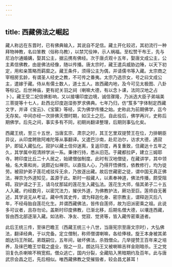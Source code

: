 ```yaml
---
---
---
```

title: 西藏佛法之崛起
---




藏人称远在东晋时，已有佛典输入，其说自不足信。藏土开化较迟，其初流行一种拜物神教，名曰笨教（俗称乌教），以禁咒役神，示人祸福。至松赞干布王，先与尼泊尔通婚媾，娶其公主，据云携有佛经。次于唐贞观十五年，娶唐文成公主，公主素信佛教，由是佛法经像，随以传播。唐太宗时，藏王遣兵威胁边陲，以天下初定，用和亲策略而羁縻之。藏王条件，须得公主为偶，并请儒书等入藏。太宗商之宰相房玄龄，有谓圣人经史之教，不可传之番夷。太宗乃选宗女，号之曰文成公主，遣嫁于藏。侍从有儒士数人，道士五人。故西藏内地，及今可见太极图、八卦等标记。后世神庙，更有祀关羽之祠（喇嘛大德，有以念卜课，法同汉地之占卜）。藏王受二妃信佛影响，又以接壤印度边境，诚信骤隆，乃派选大臣子弟端美三菩提等十七人，赴西北印度迦湿弥罗求佛典。七年乃归，仿“笈多”字体制定西藏文字，并译《宝云》、《宝箧》等经，实为佛学传播之始。史称此为前期佛学，迄今无存矣。中间亦经一次排佛灭僧时期，如汉土之厄。自此役后，佛学再兴，史称后期佛学。后先之间，事实多有不同，初期尚翻译整理，后期则事弘化矣。

西藏王统，至三十五世，当唐玄宗、肃宗之时，其王乞里双提赞王在位，力排朝臣异议，从印度聘致阿难陀等从事翻译。又遣巴沙南，赴尼泊尔，访求大德，遇寂护，即延入藏弘化。寂护以藏土信仰迷离，复返印度，再复重致，住藏达十五年之久，其学属中观清辨学派一系。秉律行持，悉从旧范。于藏都拉萨，建立三姆耶寺。聘印度比丘二十人居之，始建僧伽制度。此时有汉地僧徒，在藏讲学，其中领袖，名大乘和尚，说颇近似禅宗。以直指人心，乃得开悟佛性，依教修行，均为徒劳。被寂护弟子莲花戒驳斥无余，乃放逐出藏。故后世藏密之徒，谓中国无真正佛法，禅宗为外道知见，盖源于此。斯时一般藏人，以素奉神道，佛法传播，颇受阻碍。寂护请之于王，请乌仗那延的莲花生入藏弘法。莲花生大师，偕其弟子二十五人入藏。约经数月，以密咒法力，摧伏外道，为佛教护法，厥功至巨。莲师自无著述，其学说无从考证。藏中传其史传，谓为释迦化身、密宗教主，谓释迦灭后八年，不经母胎自莲花化生。并谓西藏佛法，皆传自莲师，故为旧派密乘之祖。此说多可议者，且存勿论。盖斯时印度佛教，已渐北移，后期名僧大德，以壤连西藏，皆由西北部逐渐入藏。如法称、净友、觉寂、觉贤等，皆入藏传密乘道者。

此后王统三传，至徕巴瞻王（西藏王统三十八世，当唐宪宗至唐文宗时），大弘佛法，翻译经典，于以完备。定立僧制，称师僧谓喇嘛，各给俸禄。旋王本身被其弟朗达玛王所弑。弟既嗣位，五年间，破坏佛法，杀戮僧众。几举提赞王百年来之培养，及徕巴瞻王廿载之盛业，毁之一旦。朗达玛王又被喇嘛吉祥金刚暗杀。王之党羽复仇杀喇嘛不稍宽假。僧众逃亡，国内分裂，全藏陷入黑暗期约及百年。此与唐武宗会昌之厄，先后相似。唯西藏佛教之受摧毁者，较会昌尤甚耳！